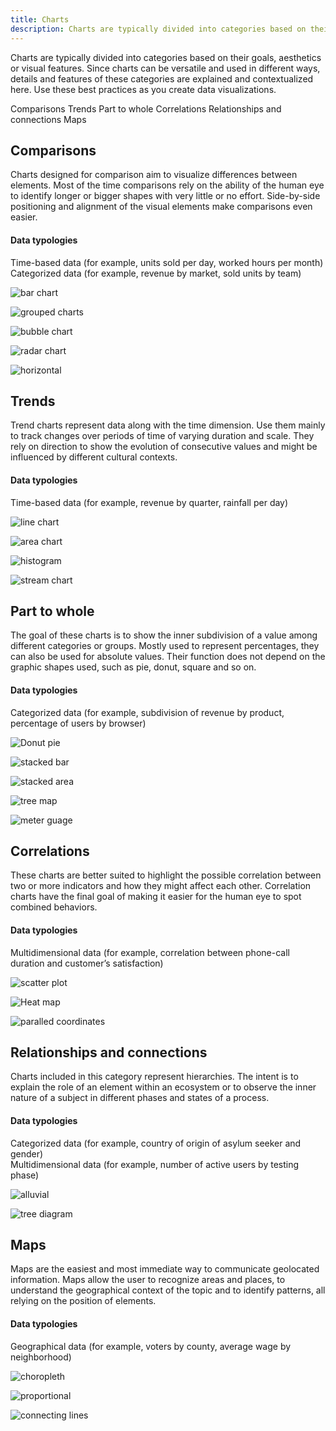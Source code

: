 ```yaml
---
title: Charts
description: Charts are typically divided into categories based on their goals, aesthetics or visual features. Since charts can be versatile and used in different ways, details and features of these categories are explained and contextualized here. Use these best practices as you create data visualizations.
---
```




<PageDescription>

Charts are typically divided into categories based on their goals, aesthetics or visual features. Since charts can be versatile and used in different ways, details and features of these categories are explained and contextualized here. Use these best practices as you create data visualizations.
</PageDescription>

<AnchorLinks>
  <AnchorLink>Comparisons</AnchorLink>
  <AnchorLink>Trends</AnchorLink>
  <AnchorLink>Part to whole</AnchorLink>
  <AnchorLink>Correlations</AnchorLink>
  <AnchorLink>Relationships and connections</AnchorLink>
  <AnchorLink>Maps</AnchorLink>
</AnchorLinks>

## Comparisons

Charts designed for comparison aim to visualize differences between elements. Most of the time comparisons rely on the ability of the human eye to identify longer or bigger shapes with very little or no effort. Side-by-side positioning and alignment of the visual elements make comparisons even easier.

#### Data typologies
Time-based data (for example, units sold per day, worked hours per month)<br/>
Categorized data (for example, revenue by market, sold units by team)

<Row className="overview-card-group">
<Column  colMax={3} colXl={3} colLg={4} colMd={4} colSm={2} noGutterSm >
 <OverviewCard
    title="Bar chart"
    href="https://www.carbondesignsystem.com/data-visualization/basic-charts#bar-chart"
    >

![bar chart](/images/charts/Comparisons/Bar_chart.svg)

</OverviewCard>
</Column>

<Column  colMax={3} colXl={3} colLg={4} colMd={4} colSm={2} noGutterSm >
 <OverviewCard
    title="Grouped bar"
    href="https://www.carbondesignsystem.com/data-visualization/basic-charts#grouped-bar-chart"
    >

![grouped charts](/images/charts/Comparisons/Grouped_bar.svg)

</OverviewCard>
</Column>

<Column  colMax={3} colXl={3} colLg={4} colMd={4} colSm={2} noGutterSm >
 <OverviewCard
    title="Bubble chart"
    href="https://www.carbondesignsystem.com/data-visualization/basic-charts#bubble-chart"
    >

![bubble chart](/images/charts/Comparisons/Bubble_chart.svg)

</OverviewCard>
</Column>

<Column  colMax={3} colXl={3} colLg={4} colMd={4} colSm={2} noGutterSm >
 <OverviewCard
    title="Radar chart"
    >

![radar chart](/images/charts/Comparisons/Radar_chart.svg)

</OverviewCard>
</Column>

<Column  colMax={3} colXl={3} colLg={4} colMd={4} colSm={2} noGutterSm >
 <OverviewCard
    title="Horizontal bar chart"
    href="https://www.carbondesignsystem.com/data-visualization/basic-charts#horizontal-bar"
    >

![horizontal](/images/charts/Comparisons/Horizontal_bar.svg)

</OverviewCard>
</Column>
</Row>


## Trends

Trend charts represent data along with the time dimension. Use them mainly to track changes over periods of time of varying duration and scale. They rely on direction to show the evolution of consecutive values and might be influenced by different cultural contexts.

#### Data typologies

Time-based data (for example, revenue by quarter, rainfall per day)


<Row className="overview-card-group">

<Column  colMax={3} colXl={3} colLg={4} colMd={4} colSm={2} noGutterSm >
 <OverviewCard
    title="Line chart"
    href="https://www.carbondesignsystem.com/data-visualization/basic-charts#line-chart"
    >

![line chart](/images/charts/Trends/Line_chart1.svg)

</OverviewCard>
</Column>

<Column  colMax={3} colXl={3} colLg={4} colMd={4} colSm={2} noGutterSm >
 <OverviewCard
    title="Area chart"
    href="https://www.carbondesignsystem.com/data-visualization/basic-charts#area-chart"
    >

![area chart](/images/charts/Trends/Area_chart.svg)

</OverviewCard>
</Column>

<Column  colMax={3} colXl={3} colLg={4} colMd={4} colSm={2} noGutterSm >
 <OverviewCard
    title="Histogram"
    href="https://www.carbondesignsystem.com/data-visualization/basic-charts#bar-chart"
    >

![histogram](/images/charts/Trends/Histogram.svg)

</OverviewCard>
</Column>

<Column  colMax={3} colXl={3} colLg={4} colMd={4} colSm={2} noGutterSm >
 <OverviewCard
    title="Stream chart"
    >

![stream chart](/images/charts/Trends/Stream_chart.svg)

</OverviewCard>
</Column>

</Row>

## Part to whole

The goal of these charts is to show the inner subdivision of a value among different categories or groups. Mostly used to represent percentages, they can also be used for absolute values. Their function does not depend on the graphic shapes used, such as pie, donut, square and so on.

#### Data typologies
Categorized data (for example, subdivision of revenue by product, percentage of users by browser)


<Row className="overview-card-group">

<Column  colMax={3} colXl={3} colLg={4} colMd={4} colSm={2} noGutterSm >
 <OverviewCard
    title="Donut / pie"
    href="https://www.carbondesignsystem.com/data-visualization/basic-charts#polar-charts"
    >

![Donut pie](/images/charts/Part_to_whole/Donut_pie.svg)

</OverviewCard>
</Column>

<Column  colMax={3} colXl={3} colLg={4} colMd={4} colSm={2} noGutterSm >
 <OverviewCard
    title="Stacked bar"
    href="https://www.carbondesignsystem.com/data-visualization/basic-charts/#stacked-bar"
    >

![stacked bar](/images/charts/Part_to_whole/Stacked_bar.svg)

</OverviewCard>
</Column>

<Column  colMax={3} colXl={3} colLg={4} colMd={4} colSm={2} noGutterSm >
 <OverviewCard
    title="Stacked area"
    href="https://www.carbondesignsystem.com/data-visualization/basic-charts/#stacked-area-chart"
    >

![stacked area](/images/charts/Part_to_whole/Stacked_area.svg)

</OverviewCard>
</Column>

<Column  colMax={3} colXl={3} colLg={4} colMd={4} colSm={2} noGutterSm>
 <OverviewCard
    title="Tree map"
    href=""
    >

![tree map](/images/charts/Part_to_whole/Treemap.svg)

</OverviewCard>
</Column>

<Column  colMax={3} colXl={3} colLg={4} colMd={4} colSm={2} noGutterSm >
 <OverviewCard
    title="Meter / gauge"
    href="https://www.carbondesignsystem.com/data-visualization/basic-charts/#meter-and-gauge"
    >

![meter guage](/images/charts/Part_to_whole/Meter_gauge.svg)

</OverviewCard>
</Column>

</Row>

## Correlations

These charts are better suited to highlight the possible correlation between two or more indicators and how they might affect each other. Correlation charts have the final goal of making it easier for the human eye to spot combined behaviors.

#### Data typologies
Multidimensional data (for example, correlation between phone-call duration and customer’s satisfaction)


<Row className="overview-card-group">
<Column  colMax={3} colXl={3} colLg={4} colMd={4} colSm={2} noGutterSm>
 <OverviewCard
    title="Scatter plot"
    href="https://www.carbondesignsystem.com/data-visualization/basic-charts#scatter-plots"
    >

![scatter plot](images/charts/Correlations/Scatterplot.svg)

</OverviewCard>
</Column>
<Column  colMax={3} colXl={3} colLg={4} colMd={4} colSm={2} noGutterSm >
 <OverviewCard
    title="Heat map"
    href="https://www.carbondesignsystem.com/data-visualization/advanced-charts#heatmap"
    >

![Heat map](images/charts/Correlations/Heatmap.svg)

</OverviewCard>
</Column>
<Column  colMax={3} colXl={3} colLg={4} colMd={4} colSm={2} noGutterSm >
 <OverviewCard
    title="Parallel coordinates"
    >

![paralled coordinates](images/charts/Correlations/Parallel.svg)

</OverviewCard>
</Column>
</Row>

## Relationships and connections

Charts included in this category represent hierarchies. The intent is to explain the role of an element within an ecosystem or to observe the inner nature of a subject in different phases and states of a process.

#### Data typologies
Categorized data (for example, country of origin of asylum seeker and gender) <br/>
Multidimensional data (for example, number of active users by testing phase)

<Row className="overview-card-group">
<Column  colMax={3} colXl={3} colLg={4} colMd={4} colSm={2} noGutterSm >
 <OverviewCard
    title="Alluvial diagram"
    href="https://www.carbondesignsystem.com/data-visualization/advanced-charts#alluvial-diagram"
    tag="Design only"
    >

![alluvial](images/charts/Relationships_connections/Alluvial.svg)

</OverviewCard>
</Column>
<Column  colMax={3} colXl={3} colLg={4} colMd={4} colSm={2} noGutterSm >
 <OverviewCard
    title="Tree diagram"
    href="https://www.carbondesignsystem.com/data-visualization/advanced-charts#tree-diagram"
    >

![tree diagram](images/charts/Relationships_connections/Tree_diagram.svg)

</OverviewCard>
</Column>
</Row>

## Maps

Maps are the easiest and most immediate way to communicate geolocated information. Maps allow the user to recognize areas and places, to understand the geographical context of the topic and to identify patterns, all relying on the position of elements.

#### Data typologies
Geographical data (for example, voters by county, average wage by neighborhood)


<Row className="overview-card-group">
<Column  colMax={3} colXl={3} colLg={4} colMd={4} colSm={2} noGutterSm >
 <OverviewCard
    title="Choropleth map"
    href="https://www.carbondesignsystem.com/data-visualization/advanced-charts#choropleth-map"
    >

![choropleth](images/charts/Maps/Choropleth.svg)

</OverviewCard>
</Column>
<Column  colMax={3} colXl={3} colLg={4} colMd={4} colSm={2} noGutterSm >
 <OverviewCard
    title="Proportional symbol"
    href="https://www.carbondesignsystem.com/data-visualization/advanced-charts#proportional-symbol"
    >

![proportional](images/charts/Maps/Proportional.svg)

</OverviewCard>
</Column>
<Column  colMax={3} colXl={3} colLg={4} colMd={4} colSm={2} noGutterSm >
 <OverviewCard
    title="Connecting lines"
    href="https://www.carbondesignsystem.com/data-visualization/advanced-charts#connecting-lines"
    >

![connecting lines](images/charts/Maps/Connecting.svg)

</OverviewCard>
</Column>
</Row>












